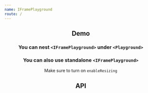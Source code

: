 ```yaml
---
name: IFramePlayground
route: /
---
```




<Header />

## Demo

### You can nest `<IFramePlayground>` under `<Playground>`

<Playground>
  <TestComponent title="Not Using IFramePlayground" />
  <IFramePlayground style={{ marginTop: 50 }}>
    <TestComponent title="Using IFramePlayground" />
  </IFramePlayground>
</Playground>

### You can also use standalone `<IFramePlayground>`

Make sure to turn on `enableResizing`

<IFramePlayground enableResizing maxHeight={800}>
  <TestComponent title="Using IFramePlayground" height="100%" />
</IFramePlayground>

## API

<PropsTable of={IFramePlayground} />
